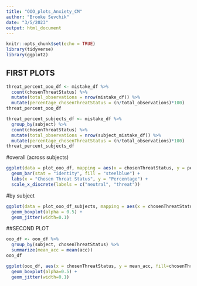 ```yaml
---
title: "OOO_plots_Anxiety_CM"
author: "Brooke Sevchik"
date: "3/5/2023"
output: html_document
---
```


```r
knitr::opts_chunk$set(echo = TRUE)
library(tidyverse)
library(ggplot2)
```


## FIRST PLOTS

```r
threat_percent_ooo_df <- mistake_df %>%
  count(chosenThreatStatus) %>%
  mutate(total_observations = nrow(mistake_df)) %>%
  mutate(percentage_chosenThreatStatus = (n/total_observations)*100)
threat_percent_ooo_df
```

```r
threat_percent_subjects_df <- mistake_df %>%
  group_by(subject) %>% 
  count(chosenThreatStatus) %>%
  mutate(total_observations = nrow(subject_mistake_df)) %>%
  mutate(percentage_chosenThreatStatus = (n/total_observations)*100)
threat_percent_subjects_df
```

#overall (across subjects)

```r
ggplot(data = plot_ooo_df, mapping = aes(x = chosenThreatStatus, y = percentage_chosenThreatStatus)) +
  geom_bar(stat = "identity", fill = "steelblue") +
  labs(x = "Chosen Threat Status", y = "Percentage") +
  scale_x_discrete(labels = c("neutral", "threat")) 
```

#by subject

```r
ggplot(data = plot_ooo_df_subjects, mapping = aes(x = chosenThreatStatus, y = percentage_chosenThreatStatus, fill = chosenThreatStatus)) +
  geom_boxplot(alpha = 0.5) +
  geom_jitter(width=0.1)
```



##SECOND PLOT

```r

ooo_df <- ooo_df %>%
  group_by(subject, chosenThreatStatus) %>%
  summarize(mean_acc = mean(acc))
ooo_df
```



```r
ggplot(ooo_df, aes(x = chosenThreatStatus, y = mean_acc, fill=chosenThreatStatus)) +
  geom_boxplot(alpha=0.5) +
  geom_jitter(width=0.1)
```